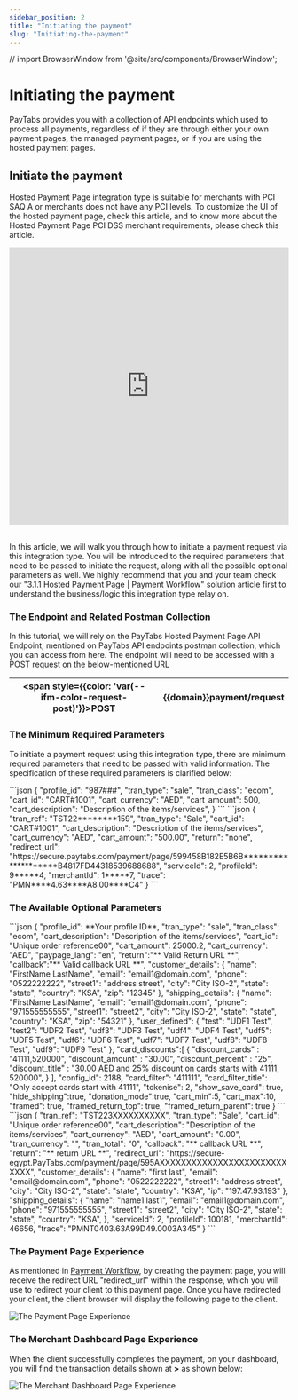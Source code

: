 ```yaml
---
sidebar_position: 2
title: "Initiating the payment"
slug: "Initiating-the-payment"
---
```




// import BrowserWindow from '@site/src/components/BrowserWindow';

<MainParagraph />

# Initiating the payment

PayTabs provides you with a collection of API endpoints which used to process all payments, regardless of if they are through either your own payment pages, the managed payment pages, or if you are using the hosted payment pages.

## Initiate the payment

Hosted Payment Page integration type is suitable for merchants with PCI SAQ A or merchants does not have any PCI levels. To customize the UI of the hosted payment page, check this article, and to know more about the Hosted Payment Page PCI DSS merchant requirements, please check this article.

<iframe
  width="100%"
  height="500px"
  src="https://www.youtube.com/embed/0uvdgweDx1U"
  title="INTEGRATIONS: Step 3 - Hosted Payment Page APIs | Initiating the payment (Required Parameters)"
  frameborder="0"
  allow="accelerometer; autoplay; clipboard-write; encrypted-media; gyroscope; picture-in-picture; web-share"
  referrerpolicy="strict-origin-when-cross-origin"
  allowfullscreen
></iframe>

<br />
<br />

In this article, we will walk you through how to initiate a payment request via this integration type. You will be introduced to the required parameters that need to be passed to initiate the request, along with all the possible optional parameters as well. We highly recommend that you and your team check our "3.1.1 Hosted Payment Page | Payment Workflow" solution article first to understand the business/logic this integration type relay on.

### The Endpoint and Related Postman Collection

In this tutorial, we will rely on the PayTabs Hosted Payment Page API Endpoint, mentioned on PayTabs API endpoints postman collection, which you can access from here. The endpoint will need to be accessed with a POST request on the below-mentioned URL

| **<span style={{color: 'var(--ifm-color-request-post)'}}>POST</span>** | \{\{domain\}\}payment/request |
| ---------------------------------------------------------------------- | ----------------------------- |

<RegionCautionNote />

### The Minimum Required Parameters

To initiate a payment request using this integration type, there are minimum required parameters that need to be passed with valid information. The specification of these required parameters is clarified below:

<RequiredParameters />

<Tabs>
    <TabItem value="RequestPayload" label="Sample Request Payload" default>
```json
{
    "profile_id": "987###",
    "tran_type": "sale",
    "tran_class": "ecom",
    "cart_id": "CART#1001",
    "cart_currency": "AED",
    "cart_amount": 500,
    "cart_description": "Description of the items/services",
}        
```
    </TabItem>

<TabItem value="ResponsePayload" label="Sample Response Payload">
```json
{
    "tran_ref": "TST22********159",
    "tran_type": "Sale",
    "cart_id": "CART#1001",
    "cart_description": "Description of the items/services",
    "cart_currency": "AED",
    "cart_amount": "500.00",
    "return": "none",
    "redirect_url": "https://secure.paytabs.com/payment/page/599458B182E5B6B********************B4817FD44318539688688",
    "serviceId": 2,
    "profileId": 9*****4,
    "merchantId": 1*****7,
    "trace": "PMN****4.63****A8.00****C4"
}
```
    </TabItem>
</Tabs>

### The Available Optional Parameters

<OptionalParameters />

<Tabs>
    <TabItem value="RequestPayload" label="Sample Request Payload" default>
```json
{
    "profile_id": **Your profile ID**,
    "tran_type": "sale",
    "tran_class": "ecom",
    "cart_description": "Description of the items/services",
    "cart_id": "Unique order reference00",
    "cart_amount": 25000.2,
    "cart_currency": "AED",
    "paypage_lang": "en",
    "return":"** Valid Return URL **",
    "callback":"** Valid callback URL **",
    "customer_details": {
        "name": "FirstName LastName",
        "email": "email1@domain.com",
        "phone": "0522222222",
        "street1": "address street",
        "city": "City ISO-2",
        "state": "state",
        "country": "KSA",
        "zip": "12345"
    },
    "shipping_details": {
        "name": "FirstName LastName",
        "email": "email1@domain.com",
        "phone": "971555555555",
        "street1": "street2",
        "city": "City ISO-2",
        "state": "state",
        "country": "KSA",
        "zip": "54321"
    },
    "user_defined": {
        "test": "UDF1 Test",
        "test2": "UDF2 Test",
        "udf3": "UDF3 Test",
        "udf4": "UDF4 Test",
        "udf5": "UDF5 Test",
        "udf6": "UDF6 Test",
        "udf7": "UDF7 Test",
        "udf8": "UDF8 Test",
        "udf9": "UDF9 Test"
    },
    "card_discounts":[
  {
  "discount_cards" : "41111,520000",
  "discount_amount" : "30.00",
  "discount_percent" : "25",
  "discount_title" : "30.00 AED and 25% discount on cards starts with 41111, 520000",
  }
],
    "config_id": 2188,
    "card_filter": "411111",
    "card_filter_title": "Only accept cards start with 41111",
    "tokenise": 2,
    "show_save_card": true,
    "hide_shipping":true,
    "donation_mode":true,
    "cart_min":5,
    "cart_max":10,
     "framed": true,
    "framed_return_top": true,
    "framed_return_parent": true
}       
```
    </TabItem>

<TabItem value="ResponsePayload" label="Sample Response Payload">
```json
{
    "tran_ref": "TST223XXXXXXXXXX",
    "tran_type": "Sale",
    "cart_id": "Unique order reference00",
    "cart_description": "Description of the items/services",
    "cart_currency": "AED",
    "cart_amount": "0.00",
    "tran_currency": "",
    "tran_total": "0",
    "callback": "** callback URL **",
    "return": "** return URL **",
    "redirect_url": "https://secure-egypt.PayTabs.com/payment/page/595AXXXXXXXXXXXXXXXXXXXXXXXXXXXX",
    "customer_details": {
        "name": "first last",
        "email": "email@domain.com",
        "phone": "0522222222",
        "street1": "address street",
        "city": "City ISO-2",
        "state": "state",
        "country": "KSA",
        "ip": "197.47.93.193"
    },
    "shipping_details": {
        "name": "name1 last1",
        "email": "email1@domain.com",
        "phone": "971555555555",
        "street1": "street2",
        "city": "City ISO-2",
        "state": "state",
        "country": "KSA",
    },
    "serviceId": 2,
    "profileId": 100181,
    "merchantId": 46656,
    "trace": "PMNT0403.63A99D49.0003A345"
}
```
    </TabItem>
</Tabs>

### The Payment Page Experience

As mentioned in [Payment Workflow](#payment-workflow), by creating the payment page, you will receive the redirect URL "redirect_url" within the response, which you will use to redirect your client to this payment page. Once you have redirected your client, the client browser will display the following page to the client.

<div style={{ textAlign: "center" }}></div>

![The Payment Page Experience](@site/src/images/goN-2T3UbLXXyQQyDesh7wFk5KK0_hVxxw.png)

### The Merchant Dashboard Page Experience

When the client successfully completes the payment, on your dashboard, you will find the transaction details shown at <Highlight text="Home" color="var(--ifm-color-primary-lightest)"/> **>** <Highlight text="Transactions" color="var(--ifm-color-primary-lightest)"/> as shown below:

![The Merchant Dashboard Page Experience](@site/src/images/7vBgRtbwmV0WwxHmMBIx6ZptZgcxqKlZTw.png)
